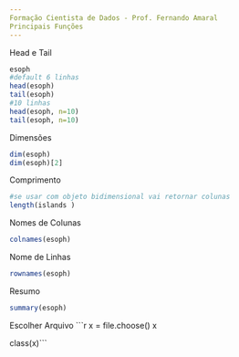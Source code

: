 ```yaml
---
Formação Cientista de Dados - Prof. Fernando Amaral
Principais Funções
---
```

Head e Tail
```r
esoph
#default 6 linhas
head(esoph)
tail(esoph)
#10 linhas
head(esoph, n=10)
tail(esoph, n=10)
```
Dimensões
```r
dim(esoph)
dim(esoph)[2]
```
Comprimento
```r
#se usar com objeto bidimensional vai retornar colunas
length(islands )
```
Nomes de Colunas
```r
colnames(esoph)
```
Nome de Linhas
```r
rownames(esoph)
```
Resumo
```r
summary(esoph)
```
Escolher Arquivo
```r
x = file.choose()
x

class(x)```

